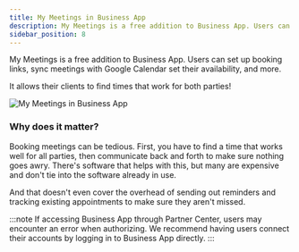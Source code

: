 ```yaml
---
title: My Meetings in Business App
description: My Meetings is a free addition to Business App. Users can set up booking links, sync meetings with Google Calendar set their availability, and more.
sidebar_position: 8
---
```


My Meetings is a free addition to Business App. Users can set up booking links, sync meetings with Google Calendar set their availability, and more.

It allows their clients to find times that work for both parties!

![My Meetings in Business App](./img/crm/my-meetings/business-app-my-meetings.png)

### **Why does it matter?**

Booking meetings can be tedious. First, you have to find a time that works well for all parties, then communicate back and forth to make sure nothing goes awry. There's software that helps with this, but many are expensive and don't tie into the software already in use.

And that doesn't even cover the overhead of sending out reminders and tracking existing appointments to make sure they aren't missed.

:::note
If accessing Business App through Partner Center, users may encounter an error when authorizing. We recommend having users connect their accounts by logging in to Business App directly.
:::